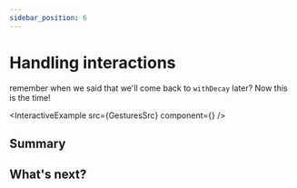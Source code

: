 ```yaml
---
sidebar_position: 6
---
```


# Handling interactions

remember when we said that we'll come back to `withDecay` later? Now this is the time!


<InteractiveExample src={GesturesSrc} component={<Gestures />} />

## Summary

## What's next?
